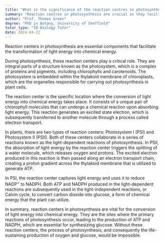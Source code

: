 ```yaml
---
title: "What is the significance of the reaction centres in photosynthesis?"
summary: "Reaction centres in photosynthesis are crucial as they facilitate the conversion of light energy into chemical energy."
author: "Prof. Thomas Green"
degree: "PhD in Botany, University of Sheffield"
tutor_type: "IB Biology Tutor"
date: 2024-04-22
---
```


Reaction centers in photosynthesis are essential components that facilitate the transformation of light energy into chemical energy.

During photosynthesis, these reaction centers play a critical role. They are integral parts of a structure known as the photosystem, which is a complex of proteins and pigments, including chlorophylls and carotenoids. The photosystem is embedded within the thylakoid membrane of chloroplasts, which are the organelles responsible for carrying out photosynthesis in plant cells.

The reaction center is the specific location where the conversion of light energy into chemical energy takes place. It consists of a unique pair of chlorophyll molecules that can undergo a chemical reaction upon absorbing light energy. This reaction generates an excited state electron, which is subsequently transferred to another molecule through a process called electron transport.

In plants, there are two types of reaction centers: Photosystem I (PSI) and Photosystem II (PSII). Both of these centers collaborate in a series of reactions known as the light-dependent reactions of photosynthesis. In PSII, the absorption of light energy by the reaction center triggers the splitting of a water molecule, which releases oxygen and protons. The excited electron produced in this reaction is then passed along an electron transport chain, creating a proton gradient across the thylakoid membrane that is utilized to generate ATP.

In PSI, the reaction center captures light energy and uses it to reduce NADP$^+$ to NADPH. Both ATP and NADPH produced in the light-dependent reactions are subsequently used in the light-independent reactions, or Calvin cycle, to convert carbon dioxide into glucose, a form of chemical energy that the plant can utilize.

In summary, reaction centers in photosynthesis are vital for the conversion of light energy into chemical energy. They are the sites where the primary reactions of photosynthesis occur, leading to the production of ATP and NADPH, which are essential for synthesizing glucose. Without these reaction centers, the process of photosynthesis, and consequently the life-sustaining production of oxygen and glucose, would be impossible.
    